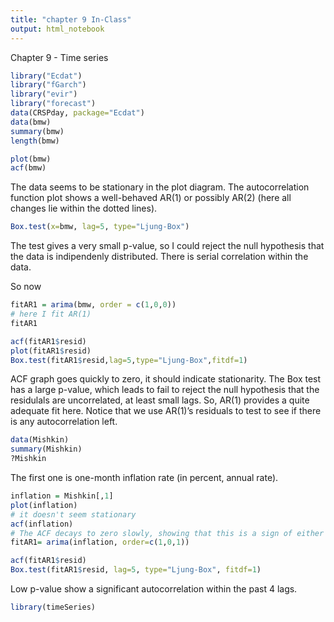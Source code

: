 ```yaml
---
title: "chapter 9 In-Class"
output: html_notebook
---
```


Chapter 9 - Time series

```r
library("Ecdat")
library("fGarch")
library("evir")
library("forecast")
data(CRSPday, package="Ecdat")
data(bmw)
summary(bmw)
length(bmw)
```
```r
plot(bmw)
acf(bmw)
```

The data seems to be stationary in the plot diagram. The autocorrelation function plot shows a well-behaved AR(1) or possibly AR(2) (here all changes lie within the dotted lines).
```r
Box.test(x=bmw, lag=5, type="Ljung-Box")
```
The test gives a very small p-value, so I could reject the null hypothesis that the data is indipendenly distributed. There is serial correlation within the data.

So now 

```r
fitAR1 = arima(bmw, order = c(1,0,0)) 
# here I fit AR(1)
fitAR1
```

```r
acf(fitAR1$resid)
plot(fitAR1$resid)
Box.test(fitAR1$resid,lag=5,type="Ljung-Box",fitdf=1)

```
ACF graph goes quickly to zero, it should indicate stationarity. The Box test has a large p-value, which leads to fail to reject the null hypothesis that the residulals are uncorrelated, at least small lags. So, AR(1) provides a quite adequate fit here. Notice that we use AR(1)'s residuals to test to see if there is any autocorrelation left.


```r
data(Mishkin)
summary(Mishkin)
?Mishkin
```
The first one is one-month inflation rate (in percent, annual rate).
```r
inflation = Mishkin[,1]
plot(inflation)
# it doesn't seem stationary
acf(inflation)
# The ACF decays to zero slowly, showing that this is a sign of either nonstationarity or possibly of stationarity with long-memory dependence.
fitAR1= arima(inflation, order=c(1,0,1))
```
```r
acf(fitAR1$resid)
Box.test(fitAR1$resid, lag=5, type="Ljung-Box", fitdf=1)
```
Low p-value show a significant autocorrelation within the past 4 lags.
```r
library(timeSeries)

```

















